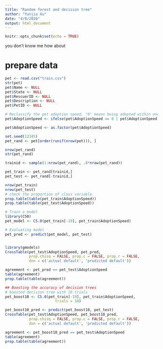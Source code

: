 ```yaml
---
title: "Random forest and decision tree"
author: "Yunjia Xu"
date: "4/8/2020"
output: html_document
---
```


```r
knitr::opts_chunk$set(echo = TRUE)
```
you don't know me \n how about

# prepare data
```r
pet <- read.csv("train.csv")
str(pet)
pet$Name <- NULL
pet$State <- NULL
pet$RescuerID <- NULL
pet$Description <- NULL
pet$PetID <- NULL

# Reclassify the pet adoption speed, "0" means being adopted within one month, and "1" means needing more than one month
pet$AdoptionSpeed <- ifelse(pet$AdoptionSpeed == 0 | pet$AdoptionSpeed == 1 | pet$AdoptionSpeed == 2, 0,1 )

pet$AdoptionSpeed <- as.factor(pet$AdoptionSpeed)
```

```r
set.seed(12345)
pet_rand <- pet[order(runif(nrow(pet))), ]

nrow(pet_rand)
str(pet_rand)

trainid <- sample(1:nrow(pet_rand), .8*nrow(pet_rand))

pet_train <- pet_rand[trainid,]
pet_test <- pet_rand[-trainid,]

nrow(pet_train)
nrow(pet_test)
# check the proportion of class variable
prop.table(table(pet_train$AdoptionSpeed))
prop.table(table(pet_test$AdoptionSpeed))
```

```r
# Train a model
library(C50)
pet_model <- C5.0(pet_train[-19], pet_train$AdoptionSpeed)

```

```r
# Evaluating model
pet_pred <- predict(pet_model, pet_test)


library(gmodels)
CrossTable(pet_test$AdoptionSpeed, pet_pred,
           prop.chisq = FALSE, prop.c = FALSE, prop.r = FALSE,
           dnn = c('actual default', 'predicted default'))

agreement <- pet_pred == pet_test$AdoptionSpeed
table(agreement)
prop.table(table(agreement)) 
```

```r
## Boosting the accuracy of decision trees
# boosted decision tree with 10 trials
pet_boost10 <- C5.0(pet_train[-19], pet_train$AdoptionSpeed,
                       trials = 10)

pet_boost10_pred <- predict(pet_boost10, pet_test)
CrossTable(pet_test$AdoptionSpeed, pet_boost10_pred,
           prop.chisq = FALSE, prop.c = FALSE, prop.r = FALSE,
           dnn = c('actual default', 'predicted default'))

agreement <- pet_boost10_pred == pet_test$AdoptionSpeed
table(agreement)
prop.table(table(agreement)) 
```

